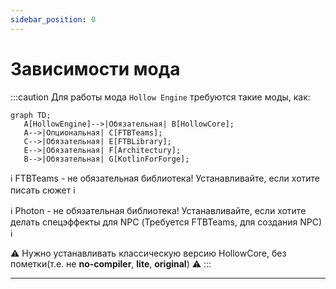 ```yaml
---
sidebar_position: 0
---
```


# Зависимости мода

:::caution Для работы мода `Hollow Engine` требуются такие моды, как:
```mermaid 
graph TD;
   A[HollowEngine]-->|Обязательная| B[HollowCore];
   A-->|Опциональная| C[FTBTeams];
   C-->|Обязательная| E[FTBLibrary];
   E-->|Обязательная| F[Architectury];
   B-->|Обязательная| G[KotlinForForge];
```
ℹ️ FTBTeams - не обязательная библиотека! Устанавливайте, если хотите писать сюжет ℹ️

ℹ️ Photon - не обязательная библиотека! Устанавливайте, если хотите делать спецэффекты для NPC (Требуется FTBTeams, для создания NPC) ℹ️

⚠️ Нужно устанавливать классическую версию HollowCore, без пометки(т.е. не **no-compiler**, **lite**, **original**) ⚠️
:::

---
